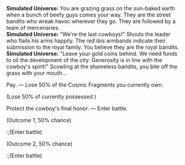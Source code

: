 {{Dialogue Start}}
:'''Simulated Universe:''' You are grazing grass on the sun-baked earth when a bunch of beefy guys comes your way. They are the street bandits who wreak havoc wherever they go. They are followed by a team of mercenaries.
:'''Simulated Universe:''' "We're the last cowboys!" Shouts the leader who flails his arms happily. The red ibis armbands indicate their submission to the royal family. You believe they are the royal bandits.
:'''Simulated Universe:''' "Leave your gold coins behind. We need funds to oil the development of the city. Generosity is in line with the cowboy's spirit!" Scowling at the shameless bandits, you bite off the grass with your mouth...
:{{DIcon|Star}} Pay. &mdash; Lose 50% of the Cosmic Fragments you currently own.
:;(Lose 50% of currently possessed {{Item|Cosmic Fragment|20}})
:{{DIcon|Star}} Protect the cowboy's final honor. &mdash; Enter battle.
:;(Outcome 1, 50% chance)
::;(Enter battle)
:::{{Enemy List|Voidranger: Reaver*2/-25% HP; Voidranger: Trampler*1/-25% HP}}
:;(Outcome 2, 50% chance)
::;(Enter battle)
:::{{Enemy List|Incineration Shadewalker*2/-25% HP; Searing Prowler*1/-25% HP}}
{{Dialogue End}}